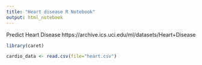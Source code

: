```yaml
---
title: "Heart disease R Notebook"
output: html_notebook
---
```


Predict Heart Disease
https://archive.ics.uci.edu/ml/datasets/Heart+Disease

```r
library(caret)
```


```r
cardio_data <- read.csv(file="heart.csv") 
```